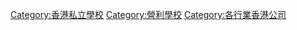[[Category:香港私立學校|Category:香港私立學校]]
[[Category:營利學校|Category:營利學校]]
[[Category:各行業香港公司|Category:各行業香港公司]]
